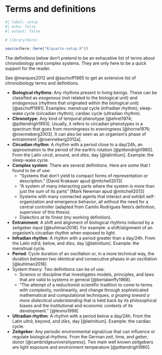 # Terms and definitions {.unnumbered}

```r
#| label: setup
#| echo: false
#| output: false

# library(here)

source(here::here("R/quarto-setup.R"))
```

The definitions below don't pretend to be an exhaustive list of terms about chronobiology and complex systems. They are only here to be a quick support for the reader.

See @marques2012 and @aschoff1965 to get an extensive list of chronobiology terms and definitions.

* __Biological rhythms__: Any rhythms present in living beings. These can be classified as _exogenous_ (not related to the biological unit) and _endogenous_ (rhythms that originated within the biological unit) [@aschoff1981]. Examples: menstrual cycle (infradian rhythm); sleep-wake cycle (circadian rhythm); cardiac cycle (ultradian rhythm).
* __Chronotype__: Any kind of temporal phenotype [@ehret1974; @pittendrigh1993]. Usually, it refers to circadian phenotypes in a spectrum that goes from morningness to eveningness [@horne1976; @roenneberg2003]. It can also be seen as an organism's phase of entrainment [@roenneberg2012a].
* __Circadian rhythm__: A rhythm with a period close to a day/24h, an approximation to the period of the earth's rotation [@pittendrigh1960]. From the Latin _circā_, around, and _dĭes_, day [@latinitium]. Example: the sleep-wake cycle.
* __Complex system__: There are several definitions. Here are some that I found to be of use:
	* "Systems that don't yield to compact forms of representation or description." [David Krakauer apud @mitchell2013]
	* "A system of many interacting parts where the system is more than just the sum of its parts" [Mark Newman apud @mitchell2013]
	* Systems with many connected agents that interact and exhibit self-organization and emergence behavior, all without the need for a central controller (adapted from Camilo Rodrigues Neto's definition, supervisor of this thesis).
	* Dialectics at its finest (my working definition).
* __Entrainment__: A shift and alignment of biological rhythms induced by a zeitgeber input [@kuhlman2018]. For example: a shift/alignment of an organism's circadian rhythm when exposed to light.
* __Infradian rhythm__: A rhythm with a period greater than a day/24h. From the Latin _infrā_, below, and _dĭes_, day [@latinitium]. Example: the menstrual cycle.
* __Period__: Cycle duration of an oscillation or, in a more technical way, the duration between two identical and consecutive phases in an oscillation [@kuhlman2018].
* System theory: Two definitions can be of use:
	* Science or discipline that investigates models, principles, and laws that are valid to systems in general [@bertalanffy1968].
	* "The attempt of a reductionist scientific tradition to come to terms with complexity, nonlinearity, and change through sophisticated mathematical and computational techniques, _a groping toward a more dialectical understanding_ that is held back by its philosophical biases and the institutional and economic contexts of its development." [@levins1998]
* __Ultradian rhythm__: A rhythm with a period below a day/24h. From the Latin _ultrā_, beyond, and _dĭes_, day [@latinitium]. Example: the cardiac cycle.
* __Zeitgeber__: Any periodic environmental signal/cue that can influence or regulate biological rhythms. From the German _zeit_, time, and _geber_, donor [@cambridgeuniversitypress]. Two main well known zeitgebers are light exposure and environment temperature [@pittendrigh1960].
